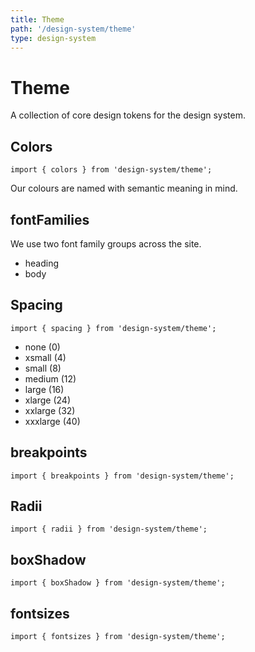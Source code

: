 ```yaml
---
title: Theme
path: '/design-system/theme'
type: design-system
---
```



# Theme

A collection of core design tokens for the design system.

## Colors

`import { colors } from 'design-system/theme';`

Our colours are named with semantic meaning in mind.

<ColorsExample />

## fontFamilies

We use two font family groups across the site.

- heading
- body

## Spacing

`import { spacing } from 'design-system/theme';`

- none (0)
- xsmall (4)
- small (8)
- medium (12)
- large (16)
- xlarge (24)
- xxlarge (32)
- xxxlarge (40)

## breakpoints

`import { breakpoints } from 'design-system/theme';`

## Radii

`import { radii } from 'design-system/theme';`

## boxShadow

`import { boxShadow } from 'design-system/theme';`

## fontsizes

`import { fontsizes } from 'design-system/theme';`
